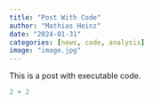 ```yaml
---
title: "Post With Code"
author: "Mathias Heinz"
date: "2024-01-31"
categories: [news, code, analysis]
image: "image.jpg"
---
```


This is a post with executable code.

```r
2 + 2
```
